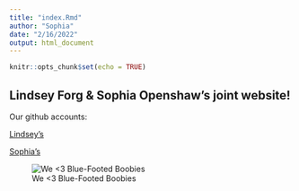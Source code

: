 ```yaml
---
title: "index.Rmd"
author: "Sophia"
date: "2/16/2022"
output: html_document
---
```


```r
knitr::opts_chunk$set(echo = TRUE)
```

## Lindsey Forg & Sophia Openshaw's joint website!

Our github accounts:

[Lindsey's](https://github.com/lindseyforg)

[Sophia's](https://github.com/sophiaopenshaw)

![We <3 Blue-Footed Boobies](https://static01.nyt.com/images/2017/03/07/science/07sci-boobies-social/07sci-boobies-social-superJumbo.jpg)


